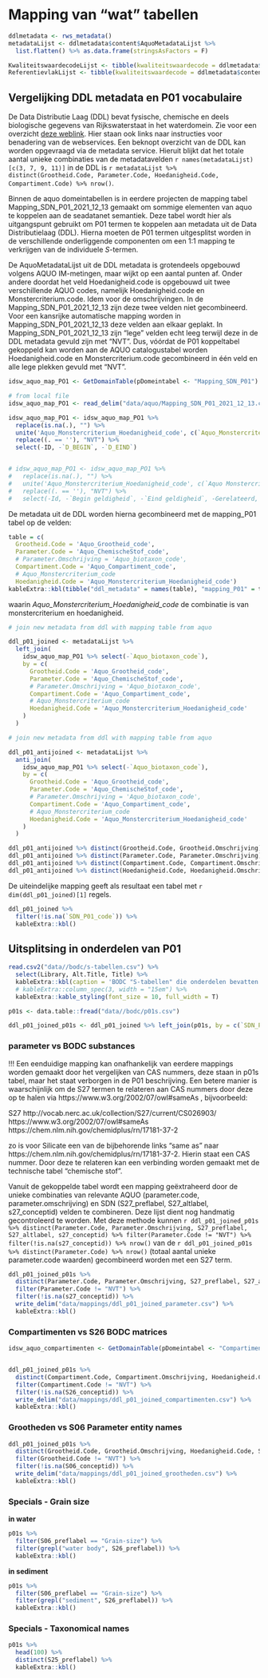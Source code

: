 # Mapping van "wat" tabellen



```r
ddlmetadata <- rws_metadata() 
metadataLijst <- ddlmetadata$content$AquoMetadataLijst %>%
  list.flatten() %>% as.data.frame(stringsAsFactors = F)

KwaliteitswaardecodeLijst <- tibble(kwaliteitswaardecode = ddlmetadata$content$KwaliteitswaardecodeLijst)
ReferentievlakLijst <- tibble(kwaliteitswaardecode = ddlmetadata$content$ReferentievlakLijst)

```


## Vergelijking DDL metadata en P01 vocabulaire

De Data Distributie Laag (DDL) bevat fysische, chemische en deels biologische gegevens van Rijkswaterstaat in het waterdomein. Zie voor een overzicht [deze weblink](https://rijkswaterstaatdata.nl/waterdata/). Hier staan ook links naar instructies voor benadering van de webservices. Een beknopt overzicht van de DDL kan worden opgevraagd via de metadata service. Hieruit blijkt dat het totale aantal unieke combinaties van de metadatavelden `r names(metadataLijst)[c(3, 7, 9, 11)]` in de DDL is `r metadataLijst %>% distinct(Grootheid.Code, Parameter.Code, Hoedanigheid.Code, Compartiment.Code) %>% nrow()`. 

Binnen de aquo domeintabellen is in eerdere projecten de mapping tabel Mapping_SDN_P01_2021_12_13 gemaakt om sommige elementen van aquo te koppelen aan de seadatanet semantiek. Deze tabel wordt hier als uitgangspunt gebruikt om P01 termen te koppelen aan metadata uit de Data Distributielaag (DDL). Hierna moeten de P01 termen uitgesplitst worden in de verschillende onderliggende componenten om een 1:1 mapping te verkrijgen van de individuele *S*-termen.

De AquoMetadataLijst uit de DDL metadata is grotendeels opgebouwd volgens AQUO IM-metingen, maar wijkt op een aantal punten af. Onder andere doordat het veld Hoedanigheid.code is opgebouwd uit twee verschillende AQUO codes, namelijk Hoedanigheid.code en Monstercriterium.code. Idem voor de omschrijvingen. In de Mapping_SDN_P01_2021_12_13 zijn deze twee velden niet gecombineerd. Voor een kansrijke automatische mapping worden in Mapping_SDN_P01_2021_12_13 deze velden aan elkaar geplakt. In Mapping_SDN_P01_2021_12_13 zijn "lege" velden echt leeg terwijl deze in de DDL metadata gevuld zijn met "NVT". Dus, vóórdat de P01 koppeltabel gekoppeld kan worden aan de AQUO catalogustabel worden Hoedanigheid.code en Monstercriterium.code gecombineerd in één veld en alle lege plekken gevuld met "NVT". 

```r
idsw_aquo_map_PO1 <- GetDomainTable(pDomeintabel <- "Mapping_SDN_P01")

# from local file
idsw_aquo_map_PO1 <- read_delim("data/aquo/Mapping_SDN_P01_2021_12_13.csv", delim = ";")

idsw_aquo_map_PO1 <- idsw_aquo_map_PO1 %>%
  replace(is.na(.), "") %>%
  unite('Aquo_Monstercriterium_Hoedanigheid_code', c(`Aquo_Monstercriterium_code`, `Aquo_Hoedanigheid_code`), sep = "") %>%
  replace((. == ''), "NVT") %>%
  select(-ID, -`D_BEGIN`, -`D_EIND`)


# idsw_aquo_map_PO1 <- idsw_aquo_map_PO1 %>%
#   replace(is.na(.), "") %>%
#   unite('Aquo_Monstercriterium_Hoedanigheid_code', c(`Aquo Monstercriterium code`, `Aquo Hoedanigheid code`), sep = "") %>%
#   replace((. == ''), "NVT") %>%
#   select(-Id, -`Begin geldigheid`, -`Eind geldigheid`, -Gerelateerd, -Wijzigingsnummer, -Guid)

```

De metadata uit de DDL worden hierna gecombineerd met de mapping_P01 tabel op de velden:


```r
table = c(
  Grootheid.Code = 'Aquo_Grootheid_code',
  Parameter.Code = 'Aquo_ChemischeStof_code',
  # Parameter.Omschrijving = 'Aquo_biotaxon_code',
  Compartiment.Code = 'Aquo_Compartiment_code',
  # Aquo_Monstercriterium_code
  Hoedanigheid.Code = 'Aquo_Monstercriterium_Hoedanigheid_code')
kableExtra::kbl(tibble("ddl_metadata" = names(table), "mapping_P01" = table), caption = "Veldnamen die gecombineerd worden om de ddl_metadata te koppelen aan de gemodificeerde mapping_P01 tabel. Hierbij zijn de velden monstercriterium en hoedanigheid gecombineerd in een veld Aquo_Monstercriterium_Hoedanighed_code")
```


waarin *Aquo_Monstercriterium_Hoedanigheid_code* de combinatie is van monstercriterium en hoedanigheid. 



```r

# join new metadata from ddl with mapping table from aquo

ddl_p01_joined <- metadataLijst %>% 
  left_join(
    idsw_aquo_map_PO1 %>% select(-`Aquo_biotaxon_code`), 
    by = c(
      Grootheid.Code = 'Aquo_Grootheid_code',
      Parameter.Code = 'Aquo_ChemischeStof_code',
      # Parameter.Omschrijving = 'Aquo_biotaxon_code',
      Compartiment.Code = 'Aquo_Compartiment_code',
      # Aquo_Monstercriterium_code
      Hoedanigheid.Code = 'Aquo_Monstercriterium_Hoedanigheid_code'
    )
  )

```


```r

# join new metadata from ddl with mapping table from aquo

ddl_p01_antijoined <- metadataLijst %>% 
  anti_join(
    idsw_aquo_map_PO1 %>% select(-`Aquo_biotaxon_code`), 
    by = c(
      Grootheid.Code = 'Aquo_Grootheid_code',
      Parameter.Code = 'Aquo_ChemischeStof_code',
      # Parameter.Omschrijving = 'Aquo_biotaxon_code',
      Compartiment.Code = 'Aquo_Compartiment_code',
      # Aquo_Monstercriterium_code
      Hoedanigheid.Code = 'Aquo_Monstercriterium_Hoedanigheid_code'
    )
  )

ddl_p01_antijoined %>% distinct(Grootheid.Code, Grootheid.Omschrijving) %>% write_delim(file = "data/2map/grootheid_antijoin.csv", delim = ";")
ddl_p01_antijoined %>% distinct(Parameter.Code, Parameter.Omschrijving) %>% write_delim("data/2map/parameter_antijoin.csv", delim = ";")
ddl_p01_antijoined %>% distinct(Compartiment.Code, Compartiment.Omschrijving) %>% write_delim("data/2map/compartiment_antijoin.csv", delim = ";")
ddl_p01_antijoined %>% distinct(Hoedanigheid.Code, Hoedanigheid.Omschrijving) %>% write_delim("data/2map/hoedanigheid_antijoin.csv", delim = ";")

```


De uiteindelijke mapping geeft als resultaat een tabel met `r dim(ddl_p01_joined)[1]  ` regels. 

```r
ddl_p01_joined %>%
  filter(!is.na(`SDN_P01_code`)) %>%
  kableExtra::kbl()
```


## Uitsplitsing in onderdelen van P01

```r
read.csv2("data//bodc/s-tabellen.csv") %>%
  select(Library, Alt.Title, Title) %>%
  kableExtra::kbl(caption = 'BODC "S-tabellen" die onderdelen bevatten van de P01 parameter tabel.') %>%
  # kableExtra::column_spec(3, width = "15em") %>%
  kableExtra::kable_styling(font_size = 10, full_width = T)

```



```r

p01s <- data.table::fread("data//bodc/p01s.csv")

ddl_p01_joined_p01s <- ddl_p01_joined %>% left_join(p01s, by = c(`SDN_P01_code`= "P01_conceptid"))

```

### parameter vs BODC substances

!!! Een eenduidige mapping kan onafhankelijk van eerdere mappings worden gemaakt door het vergelijken van CAS nummers, deze staan in p01s tabel, maar het staat verborgen in de P01 beschrijving. Een betere manier is waarschijnlijk om de S27 termen te relateren aan CAS nummers door deze op te halen via https://www.w3.org/2002/07/owl#sameAs , bijvoorbeeld:

S27 http://vocab.nerc.ac.uk/collection/S27/current/CS026903/ 
https://www.w3.org/2002/07/owl#sameAs
https://chem.nlm.nih.gov/chemidplus/rn/17181-37-2

zo is voor Silicate een van de bijbehorende links "same as" naar https://chem.nlm.nih.gov/chemidplus/rn/17181-37-2. Hierin staat een CAS nummer. Door deze te relateren kan een verbinding worden gemaakt met de technische tabel "chemische stof". 






Vanuit de gekoppelde tabel wordt een mapping geëxtraheerd door de unieke combinaties van relevante AQUO (parameter.code, parameter.omschrijving) en SDN (S27_preflabel, S27_altlabel, s27_conceptid) velden te combineren. Deze lijst dient nog handmatig gecontroleerd te worden. Met deze methode kunnen `r ddl_p01_joined_p01s %>% distinct(Parameter.Code, Parameter.Omschrijving, S27_preflabel, S27_altlabel, s27_conceptid) %>% filter(Parameter.Code != "NVT") %>% filter(!is.na(s27_conceptid)) %>% nrow()` van de `r ddl_p01_joined_p01s %>% distinct(Parameter.Code) %>% nrow()` (totaal aantal unieke parameter.code waarden) gecombineerd worden met een S27 term.

```r

ddl_p01_joined_p01s %>% 
  distinct(Parameter.Code, Parameter.Omschrijving, S27_preflabel, S27_altlabel, s27_conceptid) %>%
  filter(Parameter.Code != "NVT") %>% 
  filter(!is.na(s27_conceptid)) %>%
  write_delim("data/mappings/ddl_p01_joined_parameter.csv") %>%
  kableExtra::kbl()
```




### Compartimenten vs S26	BODC matrices

```r

idsw_aquo_compartimenten <- GetDomainTable(pDomeintabel <- "Compartiment")


ddl_p01_joined_p01s %>% 
  distinct(Compartiment.Code, Compartiment.Omschrijving, Hoedanigheid.Code, S26_preflabel, S26_conceptid) %>%
  filter(Compartiment.Code != "NVT") %>% 
  filter(!is.na(S26_conceptid)) %>%
  write_delim("data/mappings/ddl_p01_joined_compartimenten.csv") %>%
  kableExtra::kbl()
```


### Grootheden vs S06	Parameter entity names



```r

ddl_p01_joined_p01s %>% 
  distinct(Grootheid.Code, Grootheid.Omschrijving, Hoedanigheid.Code, S06_preflabel, S06_conceptid) %>%
  filter(Grootheid.Code != "NVT") %>% 
  filter(!is.na(S06_conceptid)) %>%
  write_delim("data/mappings/ddl_p01_joined_grootheden.csv") %>%
  kableExtra::kbl()
```



### Specials - Grain size

**in water**

```r
p01s %>% 
  filter(S06_preflabel == "Grain-size") %>%
  filter(grepl("water body", S26_preflabel)) %>%
  kableExtra::kbl()
```




**in sediment**

```r
p01s %>% 
  filter(S06_preflabel == "Grain-size") %>%
  filter(grepl("sediment", S26_preflabel)) %>%
  kableExtra::kbl()
```



### Specials - Taxonomical names

```r
p01s %>% 
  head(100) %>%
  distinct(S25_preflabel) %>%
  kableExtra::kbl()
```







